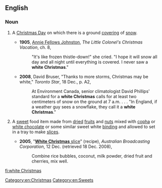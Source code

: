 ==English==
{{wikipedia}}

===Noun===
{{en-noun|sg=[[white]] [[Christmas]]|white Christmases}}

# {{idiomatic}} A [[Christmas Day]] on which there is a ground [[covering]] of [[snow]].
#* '''1905''', [[w:Annie Fellows Johnston|Annie Fellows Johnston]], ''The Little Colonel's Christmas Vacation'', ch. 8,
#*:"It's like frozen thistle-down!" she cried. "I hope it will snow all day and all night until everything is covered. I never saw a '''white Christmas'''."
#* '''2008''', David Bruser, "Thanks to more storms, Christmas may be white," ''Toronto Star'', 18 Dec., p. A2,
#*: At Environment Canada, senior climatologist David Phillips' standard for a '''white Christmas''' calls for at least two centimeters of snow on the ground at 7 a.m. . . . "In England, if a weather guy sees a snowflake, they call it a '''white Christmas'''." 
# {{Australia|idiomatic}} A [[sweet]] food item made from [[dried]] [[fruit]]s and [[nut]]s mixed with [[copha]] or [[white chocolate]] or some similar sweet white [[binding]] and allowed to set in a tray to make [[slice]]s.
#* '''2005''', "[http://www.abc.net.au/local/recipes/2005/12/12/1528891.htm '''White Christmas''' slice]" (recipe), ''Australian Broadcasting Corporation'', 12 Dec. (retrieved 18 Dec. 2008),
#*: Combine rice bubbles, coconut, milk powder, dried fruit and cherries, mix well.

[[Category:en:Christmas]]
[[Category:en:Sweets]]

[[fi:white Christmas]]